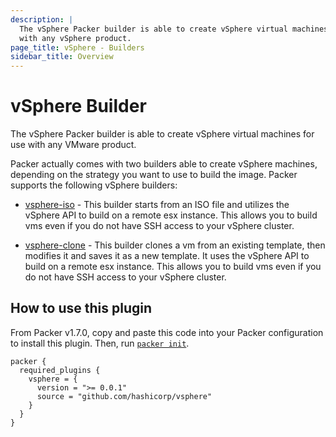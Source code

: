 ```yaml
---
description: |
  The vSphere Packer builder is able to create vSphere virtual machines for use
  with any vSphere product.
page_title: vSphere - Builders
sidebar_title: Overview
---
```


# vSphere Builder

The vSphere Packer builder is able to create vSphere virtual machines for use
with any VMware product.

Packer actually comes with two builders able to create vSphere machines,
depending on the strategy you want to use to build the image. Packer supports
the following vSphere builders:

- [vsphere-iso](/docs/builders/vsphere/vsphere-iso) - This builder starts from an
  ISO file and utilizes the vSphere API to build on a remote esx instance.
  This allows you to build vms even if you do not have SSH access to your vSphere cluster.

- [vsphere-clone](/docs/builders/vsphere/vsphere-clone) - This builder clones a
  vm from an existing template, then modifies it and saves it as a new
  template. It uses the vSphere API to build on a remote esx instance.
  This allows you to build vms even if you do not have SSH access to your vSphere cluster.

## How to use this plugin

From Packer v1.7.0, copy and paste this code into your Packer configuration to install this plugin.
Then, run [`packer init`](/docs/commands/init).

```hcl
packer {
  required_plugins {
    vsphere = {
      version = ">= 0.0.1"
      source = "github.com/hashicorp/vsphere"
    }
  }
}
```
